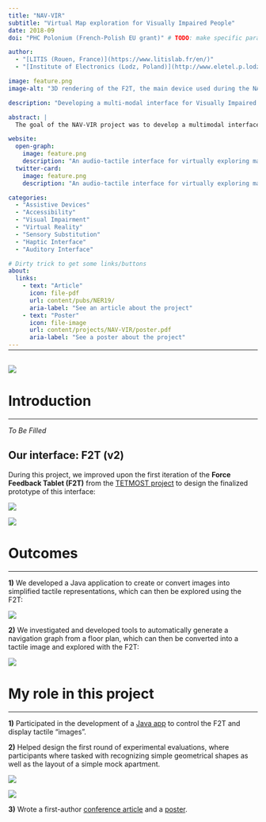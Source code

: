 ```yaml
---
title: "NAV-VIR"
subtitle: "Virtual Map exploration for Visually Impaired People"
date: 2018-09
doi: "PHC Polonium (French-Polish EU grant)" # TODO: make specific param

author:
  - "[LITIS (Rouen, France)](https://www.litislab.fr/en/)"
  - "[Institute of Electronics (Lodz, Poland)](http://www.eletel.p.lodz.pl/eng/)"

image: feature.png
image-alt: "3D rendering of the F2T, the main device used during the NAV-VIR project"

description: "Developing a multi-modal interface for Visually Impaired People to virtually explore a map in order to prepare for a journey."

abstract: |
  The goal of the NAV-VIR project was to develop a multimodal interface to allow Visually Impaired People in virtually discovering and exploring unknown areas from the safety of their home. It relies on an interactive Force-Feedback Tablet, the F2T, and an immersive HRTF-based 3D audio simulation relying on binaural recordings of real environments.

website:
  open-graph:
    image: feature.png
    description: "An audio-tactile interface for virtually exploring maps and preparing journeys"
  twitter-card:
    image: feature.png
    description: "An audio-tactile interface for virtually exploring maps and preparing journeys"

categories:
  - "Assistive Devices"
  - "Accessibility"
  - "Visual Impairment"
  - "Virtual Reality"
  - "Sensory Substitution"
  - "Haptic Interface"
  - "Auditory Interface"

# Dirty trick to get some links/buttons
about:
  links:
    - text: "Article"
      icon: file-pdf
      url: content/pubs/NER19/
      aria-label: "See an article about the project"
    - text: "Poster"
      icon: file-image
      url: content/projects/NAV-VIR/poster.pdf
      aria-label: "See a poster about the project"
---
```


<hr style="margin-bottom: 30px; margin-top: -12px">

![](feature.png){.preview-image fig-alt="Image illustrating the project"}

# Introduction
***

<!--# TODO: summary -->

*To Be Filled*

## Our interface: F2T (v2)

During this project, we improved upon the first iteration of the **Force Feedback Tablet (F2T)** from the [TETMOST project](/content/projects/TETMOST/) to design the finalized prototype of this interface:

:::{layout='[46,54]'}

![](F2T-v2.jpg){fig-alt="Photo of the F2T interface"}

![](F2T-explanation.png){fig-alt="Schema explaining the F2T interface"}

:::


# Outcomes
***

**1)** We developed a Java application to create or convert images into simplified tactile representations, which can then be explored using the F2T:

![](F2T-interface.png){fig-alt="Screenshot of the F2T control interface"}

**2)** We investigated and developed tools to automatically generate a navigation graph from a floor plan, which can then be converted into a tactile image and explored with the F2T:

![](map-graph.png){fig-alt="Illustrations of the navigation graph generation"}


# My role in this project
***

**1)** Participated in the development of a [Java app](https://github.com/ma-riviere/F2T-interface) to control the F2T and display tactile "images".

**2)** Helped design the first round of experimental evaluations, where participants where tasked with recognizing simple geometrical shapes as well as the layout of a simple mock apartment.

:::{layout='[40,60]' layout-valign="center"}

![](exp-setup.png){fig-alt="A drawing illustrating the experimental setup of NAV-VIR"}

![](rooms.png){fig-alt="A drawing illustrating the experimental setup of NAV-VIR"}

:::

**3)** Wrote a first-author [conference article](/content/pubs/NER19/) and a [poster](poster.pdf).